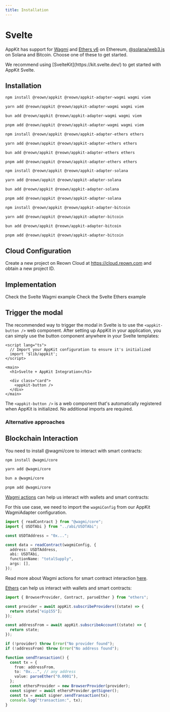```yaml
---
title: Installation
---
```







# Svelte

AppKit has support for [Wagmi](https://wagmi.sh/) and [Ethers v6](https://docs.ethers.org/v6/) on Ethereum, [@solana/web3.js](https://solana-labs.github.io/solana-web3.js/) on Solana and Bitcoin.
Choose one of these to get started.

<Note>
  We recommend using [SvelteKit](https://kit.svelte.dev/) to get started with AppKit Svelte.
</Note>

## Installation

<Tabs>
<Tab title="Wagmi">

<CodeGroup>

```bash npm
npm install @reown/appkit @reown/appkit-adapter-wagmi wagmi viem
```

```bash Yarn
yarn add @reown/appkit @reown/appkit-adapter-wagmi wagmi viem
```

```bash Bun
bun add @reown/appkit @reown/appkit-adapter-wagmi wagmi viem
```

```bash pnpm
pnpm add @reown/appkit @reown/appkit-adapter-wagmi wagmi viem
```

</CodeGroup>

</Tab>
<Tab title="Ethers">

<CodeGroup>

```bash npm
npm install @reown/appkit @reown/appkit-adapter-ethers ethers
```

```bash Yarn
yarn add @reown/appkit @reown/appkit-adapter-ethers ethers
```

```bash Bun
bun add @reown/appkit @reown/appkit-adapter-ethers ethers
```

```bash pnpm
pnpm add @reown/appkit @reown/appkit-adapter-ethers ethers
```

</CodeGroup>

</Tab>
<Tab title="Solana">

<CodeGroup>

```bash npm
npm install @reown/appkit @reown/appkit-adapter-solana
```

```bash Yarn
yarn add @reown/appkit @reown/appkit-adapter-solana
```

```bash Bun
bun add @reown/appkit @reown/appkit-adapter-solana
```

```bash pnpm
pnpm add @reown/appkit @reown/appkit-adapter-solana
```

</CodeGroup>

</Tab>
<Tab title="Bitcoin">

<CodeGroup>

```bash npm
npm install @reown/appkit @reown/appkit-adapter-bitcoin
```

```bash Yarn
yarn add @reown/appkit @reown/appkit-adapter-bitcoin
```

```bash Bun
bun add @reown/appkit @reown/appkit-adapter-bitcoin
```

```bash pnpm
pnpm add @reown/appkit @reown/appkit-adapter-bitcoin
```

</CodeGroup>

</Tab>
</Tabs>

## Cloud Configuration

Create a new project on Reown Cloud at https://cloud.reown.com and obtain a new project ID.

<CloudBanner />

## Implementation

<Tabs>
<Tab title="Wagmi">
<Card title="Svelte Wagmi Example" icon="github" href="https://github.com/reown-com/appkit/tree/main/examples/sveltekit-wagmi">
Check the Svelte Wagmi example
</Card>

<SvelteWagmiImplementation />

</Tab>
<Tab title="Ethers">
<Card title="Svelte Ethers Example" icon="github" href="https://github.com/reown-com/appkit/tree/main/examples/sveltekit-ethers">
Check the Svelte Ethers example
</Card>

<SvelteEthersImplementation />

</Tab>
<Tab title="Solana">

<SvelteSolanaImplementation />

</Tab>
<Tab title="Bitcoin">

<SvelteBitcoinImplementation />

</Tab>
</Tabs>

## Trigger the modal

The recommended way to trigger the modal in Svelte is to use the `<appkit-button />` web component. After setting up AppKit in your application, you can simply use the button component anywhere in your Svelte templates:

```svelte
<script lang="ts">
  // Import your AppKit configuration to ensure it's initialized
  import '$lib/appkit';
</script>

<main>
  <h1>Svelte + AppKit Integration</h1>
  
  <div class="card">
    <appkit-button />
  </div>
</main>
```

The `<appkit-button />` is a web component that's automatically registered when AppKit is initialized. No additional imports are required.

### Alternative approaches

<Tabs>
<Tab title="Wagmi">

<SvelteWagmiModal />

</Tab>
<Tab title="Ethers">

<SvelteEthersModal />

</Tab>
<Tab title="Solana">

<SvelteSolanaModal />

</Tab>
<Tab title="Bitcoin">

<SvelteBitcoinModal />

</Tab>
</Tabs>

## Blockchain Interaction

<Tabs>

<Tab title="Wagmi">
You need to install @wagmi/core to interact with smart contracts:

<CodeGroup>

```bash npm
npm install @wagmi/core
```

```bash Yarn
yarn add @wagmi/core
```

```bash Bun
bun a @wagmi/core
```

```bash pnpm
pnpm add @wagmi/core
```
</CodeGroup>

[Wagmi actions](https://wagmi.sh/core/api/actions/readContract) can help us interact with wallets and smart contracts:

For this use case, we need to import the `wagmiConfig` from our AppKit WagmiAdapter configuration.

```ts
import { readContract } from "@wagmi/core";
import { USDTAbi } from "../abi/USDTAbi";

const USDTAddress = "0x...";

const data = readContract(wagmiConfig, {
  address: USDTAddress,
  abi: USDTAbi,
  functionName: "totalSupply",
  args: [],
});
```

Read more about Wagmi actions for smart contract interaction [here](https://wagmi.sh/core/actions/readContract).

</Tab>
<Tab title="Ethers">

[Ethers](https://docs.ethers.org/v6/) can help us interact with wallets and smart contracts:

```ts
import { BrowserProvider, Contract, parseEther } from "ethers";

const provider = await appKit.subscribeProviders((state) => {
  return state["eip155"];
});

const addressFrom = await appKit.subscribeAccount((state) => {
  return state;
});

if (!provider) throw Error("No provider found");
if (!addressFrom) throw Error("No address found");

function sendTransaction() {
  const tx = {
    from: addressFrom,
    to: "0x...", // any address
    value: parseEther("0.0001"),
  };
  const ethersProvider = new BrowserProvider(provider);
  const signer = await ethersProvider.getSigner();
  const tx = await signer.sendTransaction(tx);
  console.log("transaction:", tx);
}
```

</Tab>
</Tabs>
